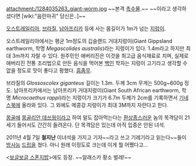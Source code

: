 attachment:/1284035263_giant-worm.jpg
~~본격 [[촉수물]].~~ ~~이라고 생각하셨다면 [wiki:"음란마귀" 당신은..]~~

[[오스트레일리아]], [[브라질]], [[남아프리카]] 등에 사는 몸길이가 1m가 넘는 [[지렁이]].

오스트레일리아에서는 평균 1m정도의 깁슬랜드 거대지렁이(Giant Gippsland earthworm, 학명 ''Megascolides australis'')라는 지렁이가 있다. 1.4m라고 하지만 최대 3m까지 자랄 수 있다. 원주민인 애버리진은 이것을 최고급 음식재료로 치며, 실제로 애버리진 전통 조리법으로 만든 음식을 먹어본 [[백인]] 학자는 지렁이 고기라고 생각할 수 없을 정도로 맛이 좋다고 평했다. [[흠좀무]].

브라질의 ''Glossoscolex giganteus'' 길이는 1.3m. 두께 3cm 무게는 500g~600g 정도. 남아프리카에서는 남아프리카 거대지렁이(Giant South African earthworm, 학명 ''Microcaethus rappi'')라는 지렁이가 크기가 6.7m 두께가 2cm를 기록하면서 [[기네스북]]에 올라와 있다. 그 외에도 메콩강 지렁이가 최대 3M까지 자란다고 한다. 

[[몽골]]에 [[몽골리안 데쓰웜]]이라고 하여 말도 잡아먹는다는 [[환상종]]스러운 놈의 목격담이 21세기 들어서도 간간히 들려온다. 단 목격담은 있는데 아직 입증은 안된 녀석.

2011년 4월 7일 '''철지난''' 이녀석을 가지고 기자~~라고 쓰고 기레기라고 읽는다~~들이 [[방사능]] [[드립]]을 쳤다. 아니 원래 이정도로 크는데 이게 뭘 어쨌다고...

<[[보글보글 스폰지밥]]>에도 등장. ~~알래스카 황소 벌레!~~
